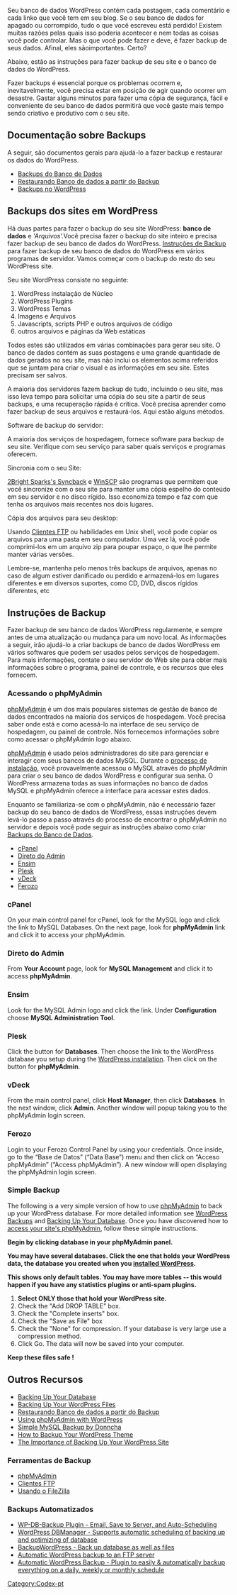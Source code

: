 {{Languages|
{{en|WordPress Backups}}
{{bg|WordPress Backups}}
{{es|Copias de seguridad de WordPress}}
{{fr|Sauvegardes WordPress}}
{{it|Backup di WordPress}}
{{ja|WordPress のバックアップ}}
{{pt|Backups do WordPress}}
{{pt-br|Backups no WordPress}}
{{ru|Резервное копирование WordPress}}
{{zh-hans|WordPress 备份}}
}}
{{Comunidade WP-Brasil}}
{{Avançado}}
{{Traduz}}

Seu banco de dados WordPress contém cada postagem, cada comentário e cada linko que você tem em seu blog. Se o seu banco de dados for apagado ou corrompido, tudo o que você escreveu está perdido! Existem muitas razões pelas quais isso poderia acontecer e nem todas as coisas você pode controlar. Mas o que você pode fazer e deve, é fazer backup de seus dados. Afinal, eles sãoimportantes. Certo?

Abaixo, estão as instruções para fazer backup de seu site e o banco de dados do WordPress. 

Fazer backups é essencial porque os problemas ocorrem e, inevitavelmente, você precisa estar em posição de agir quando ocorrer um desastre. Gastar alguns minutos para fazer uma cópia de segurança, fácil e conveniente de seu banco de dados permitirá que você gaste mais tempo sendo criativo e produtivo com o seu site.


== Documentação sobre Backups ==

A seguir, são documentos gerais para ajudá-lo a fazer backup e restaurar os dados do WordPress.

* [[pt-br:Backups do Banco de Dados|Backups do Banco de Dados]]
* [[pt-br:Restaurando Banco de dados a partir do Backup|Restaurando Banco de dados a partir do Backup]]
* [[pt-br:Backups no WordPress|Backups no WordPress]]

== Backups dos sites em WordPress ==
Há duas partes para fazer o backup do seu site WordPress: '''banco de dados''' e '''Arquivos'.''Você precisa fazer o backup do site inteiro e precisa fazer backup de seu banco de dados do WordPress. [[#Instruções de Backup|Instruções de Backup]] para fazer backup de seu banco de dados do WordPress em vários programas de servidor. Vamos começar com o backup do resto do seu WordPress site.

Seu site WordPress consiste no seguinte:

# WordPress instalação de Núcleo
# WordPress Plugins
# WordPress Temas
# Imagens e Arquivos
# Javascripts, scripts PHP e outros arquivos de código
# outros arquivos e páginas da Web estáticas

Todos estes são utilizados em várias combinações para gerar seu site. O banco de dados contém as suas postagens e uma grande quantidade de dados gerados no seu site, mas não inclui os elementos acima referidos que se juntam para criar o visual e as informações em seu site. Estes precisam ser salvos.

A maioria dos servidores fazem backup de tudo, incluindo o seu site, mas isso leva tempo para solicitar uma cópia do seu site a partir de seus backups, e uma recuperação rápida é crítica. Você precisa aprender como fazer backup de seus arquivos e restaurá-los. Aqui estão alguns métodos.

; Software de backup do servidor:
A maioria dos serviços de hospedagem, fornece software para backup de seu site. Verifique com seu serviço para saber quais serviços e programas oferecem.
; Sincronia com o seu Site:
[http://www.2brightsparks.com/syncback/syncback-hub.html 2Bright Sparks's Syncback] e [http://winscp.net/eng/index.php WinSCP] são programas que permitem que você sincronize com o seu site para manter uma cópia espelho do conteúdo em seu servidor e no disco rígido. Isso economiza tempo e faz com que tenha os arquivos mais recentes nos dois lugares.
; Cópia dos arquivos para seu desktop:
Usando [[pt-br:Clientes FTP|Clientes FTP]] ou habilidades em Unix shell, você pode copiar os arquivos para uma pasta em seu computador. Uma vez lá, você pode comprimi-los em um arquivo zip para poupar espaço, o que lhe permite manter várias versões.

Lembre-se, mantenha pelo menos três backups de arquivos, apenas no caso de algum estiver danificado ou perdido e armazená-los em lugares diferentes e em diversos suportes, como CD, DVD, discos rígidos diferentes, etc

== Instruções de Backup ==
Fazer backup de seu banco de dados WordPress regularmente, e sempre antes de uma atualização ou mudança para um novo local. As informações a seguir, irão ajudá-lo a criar backups de banco de dados WordPress em vários softwares que podem ser usados pelos serviços de hospedagem. Para mais informações, contate o seu servidor do Web site para obter mais informações sobre o programa, painel de controle, e os recursos que eles fornecem.

=== Acessando o  phpMyAdmin ===

[[pt-br:phpMyAdmin|phpMyAdmin]] é um dos mais populares sistemas de gestão de banco de dados encontrados na maioria dos serviços de hospedagem. Você precisa saber onde está e como acessá-lo na interface de seu serviço de hospedagem, ou painel de controle. Nós fornecemos informações sobre como acessar o phpMyAdmin logo abaixo.

[[pt-br:phpMyAdmin|phpMyAdmin]] é usado pelos administradores do site para gerenciar e interagir com seus bancos de dados MySQL. Durante o [[pt-br:Instalando o WordPress|processo de instalação]], você provavelmente acessou o MySQL através do phpMyAdmin para criar o seu banco de dados WordPress e configurar sua senha. O WordPress armazena todas as suas informações no banco de dados MySQL e phpMyAdmin oferece a interface para acessar estes dados.

Enquanto se familiariza-se com o phpMyAdmin, não é necessário fazer backup do seu banco de dados de WordPress, essas instruções devem levá-lo passo a passo através do processo de encontrar o phpMyAdmin no servidor e depois você pode seguir as instruções abaixo como criar  [[pt-br:Backups do Banco de Dados|Backups do Banco de Dados]].

* [[#cPanel|cPanel]]
* [[#Direto do Admin|Direto do Admin]]
* [[#Ensim|Ensim]]
* [[#Plesk|Plesk]]
* [[#vDeck|vDeck]]
* [[#Ferozo|Ferozo]]

=== cPanel ===

On your main control panel for cPanel, look for the MySQL logo and click the link to MySQL Databases. On the next page, look for '''phpMyAdmin''' link and click it to access your phpMyAdmin.

{{Imagens|[[Image:cpanel1.png]]|cPanel Access Databases}}
{{Imagens|[[Image:cpanel2.png]]|cPanel Access to phpMyAdmin}}

=== Direto do Admin ===
From '''Your Account''' page, look for '''MySQL Management''' and click it to access '''phpMyAdmin'''.

{{Imagens|[[Image:direct1.png]]|Direct Admin Access Databases}}
{{Imagens|[[Image:direct2.png]]|Direct Admin Access to phpMyAdmin}}


=== Ensim ===
Look for the MySQL Admin logo and click the link. Under '''Configuration''' choose '''MySQL Administration Tool'''.

{{Imagens|[[Image:ensim1.png]]|Ensim}}
{{Imagens|[[Image:ensim2.png]]|Ensim}}

=== Plesk ===
Click the button for '''Databases'''. Then choose the link to the WordPress database you setup during the [[Installing WordPress|WordPress installation]]. Then click on the button for '''phpMyAdmin'''.
{{Imagens|[[Image:jefte.png]]|Ensim}}

=== vDeck ===
From the main control panel, click '''Host Manager''', then click '''Databases'''. In the next window, click '''Admin'''. Another window will popup taking you to the phpMyAdmin login screen.

{{Imagens|[[Image:vdeck1.png]]|vDeck choose Host Manager}}
{{Imagens|[[Image:vdeck1-2.png]]|vDeck choose Host Manager}}
{{Imagens|[[Image:vdeck2.png]]|vDeck choose Host Manager}}

=== Ferozo ===
Login to your Ferozo Control Panel by using your credentials. Once inside, go to the “Base de Datos” (“Data Base”) menu and then click on “Acceso phpMyAdmin” (“Access phpMyAdmin”). A new window will open displaying the phpMyAdmin login screen.

{{Imagens|[[Image:ferozo-backup.jpg]]|Ferozo}}

=== Simple Backup ===
The following is a very simple version of how to use [[phpMyAdmin]] to back up your WordPress database. For more detailed information see [[WordPress Backups]] and [[Backing Up Your Database]]. Once you have discovered how to [[#Accessing phpMyAdmin|access your site's phpMyAdmin]], follow these simple instructions.

'''Begin by clicking database in your phpMyAdmin panel. '''

{{Imagens|[[Image:backup1.png]]|phpMyAdmin Databases}}

'''You may have several databases. Click the one that holds your WordPress data, the database you created when you [[Installing WordPress|installed WordPress]].'''

{{Imagens|[[Image:backup2.png]]|phpMyAdmin}}

'''This shows only default tables. You may have more tables -- this would happen if you have any statistics plugins or anti-spam plugins.'''

{{Imagens|[[Image:backup3.png]]|phpMyAdmin}}


# '''Select ONLY those that hold your WordPress site.'''
# Check the "Add DROP TABLE" box.
# Check the "Complete inserts" box.
# Check the "Save as File" box
# Check the "None" for compression. If your database is very large use a compression method.
# Click Go. The data will now be saved into your computer.

<strong>Keep these files safe !</strong>

{{Imagens|[[Image:backup4-1.png]]|phpMyAdmin}}

== Outros Recursos ==

* [[Backing Up Your Database]]
* [[Backing Up Your WordPress Files]]
* [[pt-br:Restaurando Banco de dados a partir do Backup|Restaurando Banco de dados a partir do Backup]]
* [[phpMyAdmin|Using phpMyAdmin with WordPress]]
* [http://blogs.linux.ie/xeer/2005/06/28/simple-mysql-backup/ Simple MySQL Backup by Donncha]
* [http://wordpress.jdwebdev.com/blog/backup-theme/ How to Backup Your WordPress Theme]
* [http://www.themelab.com/2008/04/09/the-importance-of-backing-up-your-wordpress-site/ The Importance of Backing Up Your WordPress Site]

=== Ferramentas de Backup ===
* [[pt-br:phpMyAdmin|phpMyAdmin]]
* [[pt-br:Clientes FTP|Clientes FTP]]
* [[pt-br:Usando o FileZilla|Usando o FileZilla]]

=== Backups Automatizados===

* [http://wordpress.org/extend/plugins/wp-db-backup/  WP-DB-Backup Plugin - Email, Save to Server, and Auto-Scheduling] 
* [http://wordpress.org/extend/plugins/wp-dbmanager/ WordPress DBManager - Supports automatic scheduling of backing up and optimizing of database]
* [http://wordpress.org/extend/plugins/backupwordpress/ BackupWordPress - Back up database as well as files]
* [http://www.guyrutenberg.com/2009/01/06/wordpress-backup-to-ftp/ Automatic WordPress backup to an FTP server]
* [http://www.wordpressbackup.org Automatic WordPress Backup - Plugin to easily & automatically backup everything on a daily, weekly or monthly schedule]

{{DEFAULTSORT:B}}
[[Category:Codex-pt]]
